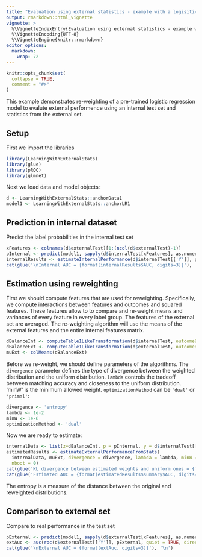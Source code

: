```yaml
---
title: "Evaluation using external statistics - example with a logisitic model"
output: rmarkdown::html_vignette
vignette: >
  %\VignetteIndexEntry{Evaluation using external statistics - example with a logisitic model}
  %\VignetteEncoding{UTF-8}
  %\VignetteEngine{knitr::rmarkdown}
editor_options: 
  markdown: 
    wrap: 72
---
```


```r
knitr::opts_chunk$set(
  collapse = TRUE,
  comment = "#>"
)
```

This example demonstrates re-weighting of a pre-trained logistic
regression model to evalute external performence using an internal test
set and statistics from the external set.

## Setup

First we import the libraries

```r
library(LearningWithExternalStats)
library(glue)
library(pROC)
library(glmnet)
```

Next we load data and model objects:

```r
d <- LearningWithExternalStats::anchorData1
model1 <- LearningWithExternalStats::anchorLR1
```

## Prediction in internal dataset

Predict the label probabilities in the internal test set

```r
xFeatures <- colnames(d$externalTest)[1:(ncol(d$externalTest)-1)]
pInternal <- predict(model1, sapply(d$internalTest[xFeatures], as.numeric), type = "response", s = "lambda.1se")[,1]
internalResults <- estimateInternalPerformance(d$internalTest[['Y']], pInternal, 2)  # TODO change nboot
cat(glue('\nInternal AUC = {format(internalResults$AUC, digits=3)}'), '\n')
```

## Estimation using reweighting

First we should compute features that are used for reweighting.
Specifically, we compute interactions between features and outcomes and
squared features. These features allow to to compare and re-weight means
and variances of every feature in every label group. The features of the
external set are averaged. The re-weighting algorithm will use the means
of the external features and the entire internal features matrix.

```r
dBalanceInt <- computeTable1LikeTransformation(d$internalTest, outcomeBalance=TRUE)
dBalanceExt <- computeTable1LikeTransformation(d$externalTest, outcomeBalance=TRUE)
muExt <- colMeans(dBalanceExt)
```

Before we re-weight, we should define parameters of the algorithms. The
`divergence` parameter defines the type of divergence between the
weighted distribution and the uniform distribution. `lambda` controls
the tradeoff between matching accuracy and closeness to the uniform
distribution. 'minW' is the minimum allowed weight. `optimizationMethod`
can be `'dual'` or `'primal'`:

```r
divergence <- 'entropy'
lambda <- 1e-2
minW <- 1e-6
optimizationMethod <- 'dual'
```

Now we are ready to estimate:

```r
internalData <- list(z=dBalanceInt, p = pInternal, y = d$internalTest[['Y']])
estimatedResults <- estimateExternalPerformanceFromStats(
  internalData, muExt, divergence = divergence, lambda = lambda, minW = minW, optimizationMethod = optimizationMethod, 
  nboot = 0)
cat(glue('KL divergence between estimated weights and uniform ones = {format(estimatedResults$summary$kl, digits=3)}'),'\n')
cat(glue('Estimated AUC = {format(estimatedResults$summary$AUC, digits=3)}'),'\n')
```

The entropy is a measure of the distance between the original and
reweighted distributions.

## Comparison to external set

Compare to real performance in the test set

```r
pExternal <- predict(model1, sapply(d$externalTest[xFeatures], as.numeric), type = "response", s = "lambda.1se")[,1]
extAuc <- auc(roc(d$externalTest[['Y']], pExternal, quiet = TRUE, direction='<'))
cat(glue('\nExternal AUC = {format(extAuc, digits=3)}'), '\n')
```
